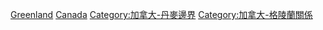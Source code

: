 [[Category:加拿大邊界|Greenland]]
[[Category:格陵蘭邊界|Canada]]
[[Category:加拿大-丹麥邊界|Category:加拿大-丹麥邊界]]
[[Category:加拿大-格陵蘭關係|Category:加拿大-格陵蘭關係]]